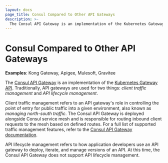 ```yaml
---
layout: docs
page_title: Consul Compared to Other API Gateways 
description: >-
  The Consul API Gateway is an implementation of the Kubernetes Gateway API that provides a single entry point that routes public requests to services within the service mesh.
---
```


# Consul Compared to Other API Gateways 

**Examples**: Kong Gateway, Apigee, Mulesoft, Gravitee 

The [Consul API Gateway](/consul/docs/api-gateway) is an implementation of the [Kubernetes Gateway API](https://gateway-api.sigs.k8s.io/). Traditionally, API gateways are used for two things: _client traffic management_ and _API lifecycle management_.

Client traffic management refers to an API gateway's role in controlling the point of entry for public traffic into a given environment, also known as _managing north-south traffic_. The Consul API Gateway is deployed alongside Consul service mesh and is responsible for routing inbound client requests to the mesh based on defined routes. For a full list of supported traffic management features, refer to the [Consul API Gateway documentation](/consul/docs/api-gateway).   

API lifecycle management refers to how application developers use an API gateway to deploy, iterate, and manage versions of an API. At this time, the Consul API Gateway does not support API lifecycle management.